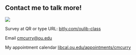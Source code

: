 
## Contact me to talk more!

![](../qr_codes/QR_code_bitlyoulib-class_survey.png)

Survey at QR or type URL: [bitly.com/oulib-class](https://bitly.com/oulib-class)

Email [cmcurry@ou.edu](mailto:cmcurry@ou.edu)

My appointment calendar [libcal.ou.edu/appointments/cmcurry](https://libcal.ou.edu/appointments/cmcurry)